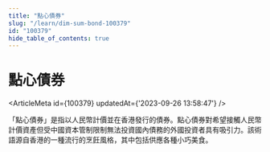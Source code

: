 ```yaml
---
title: "點心債券"
slug: "/learn/dim-sum-bond-100379"
id: "100379"
hide_table_of_contents: true
---
```



# 點心債券

<ArticleMeta id={100379} updatedAt={'2023-09-26 13:58:47'} />
<div className='border-solid border-b border-t-0 my-4 border-[var(--ifm-color-gray-300)]' />

「點心債券」是指以人民幣計價並在香港發行的債券。點心債券對希望接觸人民幣計價資產但受中國資本管制限制無法投資國內債務的外國投資者具有吸引力。該術語源自香港的一種流行的烹飪風格，其中包括供應各種小巧美食。
